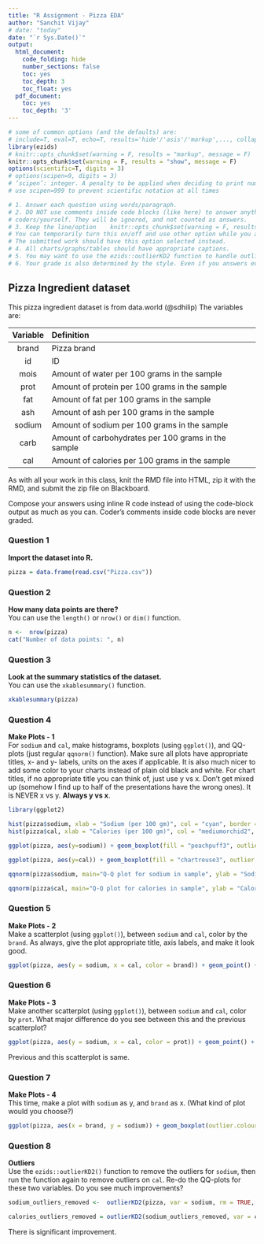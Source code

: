 ```yaml
---
title: "R Assignment - Pizza EDA"
author: "Sanchit Vijay"
# date: "today"
date: "`r Sys.Date()`"
output:
  html_document:
    code_folding: hide
    number_sections: false
    toc: yes
    toc_depth: 3
    toc_float: yes
  pdf_document:
    toc: yes
    toc_depth: '3'
---
```


```r
# some of common options (and the defaults) are: 
# include=T, eval=T, echo=T, results='hide'/'asis'/'markup',..., collapse=F, warning=T, message=T, error=T, cache=T, fig.width=6, fig.height=4, fig.dim=c(6,4) #inches, fig.align='left'/'center','right', 
library(ezids)
# knitr::opts_chunk$set(warning = F, results = "markup", message = F)
knitr::opts_chunk$set(warning = F, results = "show", message = F)
options(scientific=T, digits = 3) 
# options(scipen=9, digits = 3) 
# ‘scipen’: integer. A penalty to be applied when deciding to print numeric values in fixed or exponential notation.  Positive values bias towards fixed and negative towards scientific notation: fixed notation will be preferred unless it is more than ‘scipen’ digits wider.
# use scipen=999 to prevent scientific notation at all times
```

```r
# 1. Answer each question using words/paragraph. 
# 2. DO NOT use comments inside code blocks (like here) to answer anything. Those are for notes between 
# coders/yourself. They will be ignored, and not counted as answers. 
# 3. Keep the line/option    knitr::opts_chunk$set(warning = F, results = "hide", message = F)
# You can temporarily turn this on/off and use other option while you are working on the homework if it helps. 
# The submitted work should have this option selected instead.
# 4. All charts/graphs/tables should have appropriate captions. 
# 5. You may want to use the ezids::outlierKD2 function to handle outliers
# 6. Your grade is also determined by the style. Even if you answers everything correctly, but the html does not look appealing, you will NOT get the full credits. Pay attention to the details that we mentioned in class and in previous sample RMD files. How to use #, ##, ###, ..., bold face, italics, inline codes, LaTeX, tables, ...,  {results = "asis"}, single space vs two spaces at the end of line, ... , use of colors in plots/ggplots, and so forth.
```


## Pizza Ingredient dataset

This pizza ingredient dataset is from data.world (@sdhilip) The variables are:  

Variable |  Definition  
  :-:    |  :-- 
brand	 | Pizza brand
id | ID
mois | Amount of water per 100 grams in the sample
prot | Amount of protein per 100 grams in the sample
fat | Amount of fat per 100 grams in the sample
ash | Amount of ash per 100 grams in the sample
sodium | Amount of sodium per 100 grams in the sample
carb | Amount of carbohydrates per 100 grams in the sample
cal | Amount of calories per 100 grams in the sample

As with all your work in this class, knit the RMD file into HTML, zip it with the RMD, and submit the zip file on Blackboard. 

Compose your answers using inline R code instead of using the code-block output as much as you can. Coder's comments inside code blocks are never graded. 

### Question 1  
**Import the dataset into R.**   

```r
pizza = data.frame(read.csv("Pizza.csv"))
```

### Question 2  
**How many data points are there?**  
You can use the `length()` or `nrow()` or `dim()` function.  
```r
n <-  nrow(pizza)
cat("Number of data points: ", n)
```

### Question 3  
**Look at the summary statistics of the dataset.**  
You can use the `xkablesummary()` function.  
```r
xkablesummary(pizza)
```

### Question 4 
**Make Plots - 1**  
For `sodium` and `cal`, make histograms, boxplots (using `ggplot()`), and QQ-plots (just regular `qqnorm()` function). Make sure all plots have appropriate titles, x- and y- labels, units on the axes if applicable. It is also much nicer to add some color to your charts instead of plain old black and white. For chart titles, if no appropriate title you can think of, just use y vs x. Don’t get mixed up (somehow I find up to half of the presentations have the wrong ones). It is NEVER x vs y. **Always y vs x**.  
```r
library(ggplot2)

hist(pizza$sodium, xlab = "Sodium (per 100 gm)", col = "cyan", border = "blue", main = "Histogram of sodium in the sample")
hist(pizza$cal, xlab = "Calories (per 100 gm)", col = "mediumorchid2", border = "blue", main = "Histogram of calories in the sample")

ggplot(pizza, aes(y=sodium)) + geom_boxplot(fill = "peachpuff3", outlier.colour = "tomato", outlier.shape = 1, outlier.size=3) + labs(title = "Boxplot of sodium in sample", y = "Sodium (per 100 gm)")

ggplot(pizza, aes(y=cal)) + geom_boxplot(fill = "chartreuse3", outlier.colour = "darkgoldenrod1", outlier.shape = 6, outlier.size=3) + labs(title = "Boxplot of calories in sample", y = "Calories (per 100 gm)")

qqnorm(pizza$sodium, main="Q-Q plot for sodium in sample", ylab = "Sodium (per 100 gm)", col='cornflowerblue') 

qqnorm(pizza$cal, main="Q-Q plot for calories in sample", ylab = "Calories (per 100 gm)", col='#E7298A') 
```

### Question 5 
**Make Plots - 2**  
Make a scatterplot (using `ggplot()`), between `sodium` and `cal`, color by the `brand`. As always, give the plot appropriate title, axis labels, and make it look good. 
```r
ggplot(pizza, aes(y = sodium, x = cal, color = brand)) + geom_point() + labs(title = "Sodium vs. Calorie scatterplot corresponding to Brands", x = "Calories (per 100 gm)", y = "Sodium (per 100 gm)")
```

### Question 6 
**Make Plots - 3**  
Make another scatterplot (using `ggplot()`), between `sodium` and `cal`, color by `prot`. What major difference do you see between this and the previous scatterplot?  
```r
ggplot(pizza, aes(y = sodium, x = cal, color = prot)) + geom_point() + labs(title = "Sodium vs. Calorie scatterplot corresponding to amount of protein", x = "Calories (per 100 gm)", y = "Sodium (per 100 gm)")
```
Previous and this scatterplot is same.  

### Question 7 
**Make Plots - 4**  
This time, make a plot with `sodium` as y, and `brand` as x. (What kind of plot would you choose?)  
```r
ggplot(pizza, aes(x = brand, y = sodium)) + geom_boxplot(outlier.colour = 'red', outlier.fill = 'pink', outlier.shape = 8, outlier.size = 2, fill = '#1B9E77', color = '#D95F02', size = 0.4) + labs(title = 'Sodium vs. Brand plot', x = 'Brands', y = 'Sodium (per 100 gm)')
```

### Question 8 
**Outliers**  
Use the `ezids::outlierKD2()` function to remove the outliers for `sodium`, then run the function again to remove outliers on `cal`. Re-do the QQ-plots for these two variables. Do you see much improvements?  
```r
sodium_outliers_removed <-  outlierKD2(pizza, var = sodium, rm = TRUE, boxplt = FALSE, qqplt = TRUE)

calories_outliers_removed = outlierKD2(sodium_outliers_removed, var = cal, rm = TRUE, qqplt = TRUE)

```
There is significant improvement.